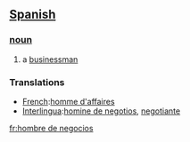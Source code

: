 == [[Spanish]] ==
=== [[noun]] ===
# a [[businessman]]

=== Translations ===
*[[French]]:[[homme d'affaires]]
*[[Interlingua]]:[[homine de negotios]], [[negotiante]]
[[fr:hombre de negocios]]